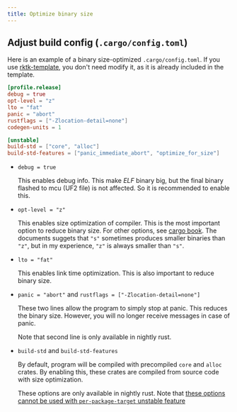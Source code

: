 ```yaml
---
title: Optimize binary size
---
```


## Adjust build config (`.cargo/config.toml`)

Here is an example of a binary size-optimized `.cargo/config.toml`. If you use [rktk-template](https://github.com/nazo6/rktk-template), you don't need modify it, as it is already included in the template.

```toml title=".cargo/config.toml"
[profile.release]
debug = true
opt-level = "z"
lto = "fat"
panic = "abort"
rustflags = ["-Zlocation-detail=none"]
codegen-units = 1

[unstable]
build-std = ["core", "alloc"]
build-std-features = ["panic_immediate_abort", "optimize_for_size"]
```

- `debug = true`

  This enables debug info. This make _ELF_ binary big, but the final binary flashed to mcu (UF2 file) is not affected. So it is recommended to enable this.

- `opt-level = "z"`

  This enables size optimization of compiler. This is the most important option to reduce binary size. For other options, see [cargo book](https://doc.rust-lang.org/cargo/reference/profiles.html#opt-level).
  The documents suggets that `"s"` sometimes produces smaller binaries than `"z"`, but in my experience, `"z"` is always smaller than `"s"`.

- `lto = "fat"`

  This enables link time optimization. This is also important to reduce binary size.

- `panic = "abort"` and `rustflags = ["-Zlocation-detail=none"]`

  These two lines allow the program to simply stop at panic. This reduces the binary size.
  However, you will no longer receive messages in case of panic.

  Note that second line is only available in nightly rust.

- `build-std` and `build-std-features`

  By default, program will be compiled with precompiled `core` and `alloc` crates. By enabling this, these crates are compiled from source code with size optimization.

  These options are only available in nightly rust. Note that [these options cannot be used with `per-package-target` unstable feature](https://github.com/rust-lang/cargo/issues/11898)
